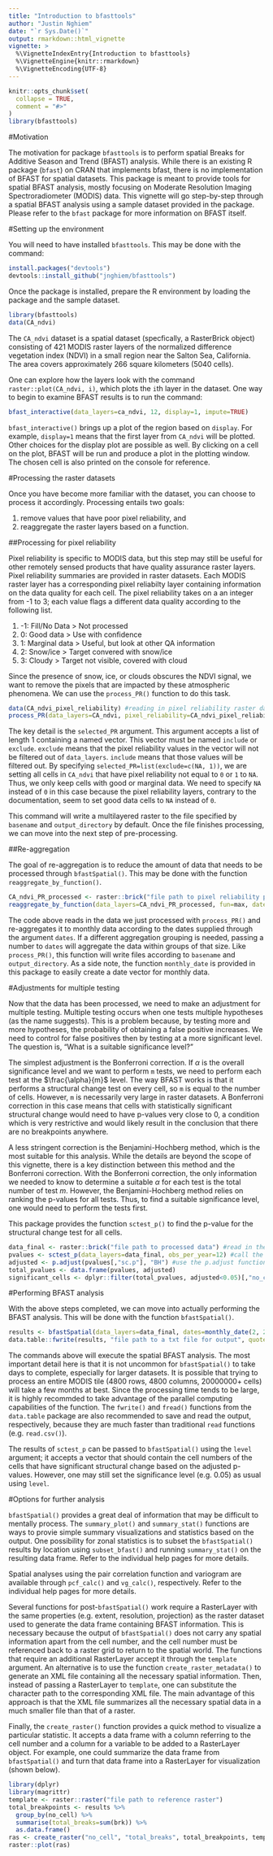```yaml
---
title: "Introduction to bfasttools"
author: "Justin Nghiem"
date: "`r Sys.Date()`"
output: rmarkdown::html_vignette
vignette: >
  %\VignetteIndexEntry{Introduction to bfasttools}
  %\VignetteEngine{knitr::rmarkdown}
  %\VignetteEncoding{UTF-8}
---
```


```r
knitr::opts_chunk$set(
  collapse = TRUE,
  comment = "#>"
)
library(bfasttools)
```

#Motivation

The motivation for package `bfasttools` is to perform spatial Breaks for Additive Season and Trend (BFAST) analysis. While there is an existing R package (`bfast`) on CRAN that implements bfast, there is no implementation of BFAST for spatial datasets. This package is meant to provide tools for spatial BFAST analysis, mostly focusing on Moderate Resolution Imaging Spectroradiometer (MODIS) data. This vignette will go step-by-step through a spatial BFAST analysis using a sample dataset provided in the package. Please refer to the `bfast` package for more information on BFAST itself.

#Setting up the environment

You will need to have installed `bfasttools`. This may be done with the command:

```r
install.packages("devtools")
devtools::install_github("jnghiem/bfasttools")
```

Once the package is installed, prepare the R environment by loading the package and the sample dataset.

```r
library(bfasttools)
data(CA_ndvi)
```

The `CA_ndvi` dataset is a spatial dataset (specfically, a RasterBrick object) consisting of 421 MODIS raster layers of the normalized difference vegetation index (NDVI) in a small region near the Salton Sea, California. The area covers approximately 266 square kilometers (5040 cells).

One can explore how the layers look with the command `raster::plot(CA_ndvi, i)`, which plots the `i`th layer in the dataset. One way to begin to examine BFAST results is to run the command:

```r
bfast_interactive(data_layers=ca_ndvi, 12, display=1, impute=TRUE)
```

`bfast_interactive()` brings up a plot of the region based on `display`. For example, `display=1` means that the first layer from `CA_ndvi` will be plotted. Other choices for the display plot are possible as well. By clicking on a cell on the plot, BFAST will be run and produce a plot in the plotting window. The chosen cell is also printed on the console for reference.

#Processing the raster datasets

Once you have become more familiar with the dataset, you can choose to process it accordingly. Processing entails two goals:

1. remove values that have poor pixel reliability, and 
1. reaggregate the raster layers based on a function.

##Processing for pixel reliability

Pixel reliability is specific to MODIS data, but this step may still be useful for other remotely sensed products that have quality assurance raster layers. Pixel reliability summaries are provided in raster datasets. Each MODIS raster layer has a corresponding pixel reliabilty layer containing information on the data quality for each cell. The pixel reliability takes on a an integer from -1 to 3; each value flags a different data quality according to the following list.

1. -1: Fill/No Data > Not processed
1. 0: Good data > Use with confidence
1. 1: Marginal data > Useful, but look at other QA information
1. 2: Snow/ice > Target convered with snow/ice
1. 3: Cloudy > Target not visible, covered with cloud

Since the presence of snow, ice, or clouds obscures the NDVI signal, we want to remove the pixels that are impacted by these atmospheric phenomena. We can use the `process_PR()` function to do this task.

```r
data(CA_ndvi_pixel_reliability) #reading in pixel reliability raster dataset
process_PR(data_layers=CA_ndvi, pixel_reliability=CA_ndvi_pixel_reliability, selected_PR=list(exclude=c(NA, 1)), basename="MODIS_NDVI", output_directory="file path to directory")
```

The key detail is the `selected_PR` argument. This argument accepts a list of length 1 containing a named vector. This vector must be named `include` or `exclude`. `exclude` means that the pixel reliability values in the vector will not be filtered out of `data_layers`. `include` means that those values will be filtered out. By specifying `selected_PR=list(exclude=c(NA, 1))`, we are setting all cells in `CA_ndvi` that have pixel reliability not equal to `0` or `1` to `NA`. Thus, we only keep cells with good or marginal data. We need to specify `NA` instead of `0` in this case because the pixel reliability layers, contrary to the documentation, seem to set good data cells to `NA` instead of `0`.

This command will write a multilayered raster to the file specified by `basename` and `output_directory` by default. Once the file finishes processing, we can move into the next step of pre-processing.

##Re-aggregation

The goal of re-aggregation is to reduce the amount of data that needs to be processed through `bfastSpatial()`. This may be done with the function `reaggregate_by_function()`.

```r
CA_ndvi_PR_processed <- raster::brick("file path to pixel reliability processed data")
reaggregate_by_function(data_layers=CA_ndvi_PR_processed, fun=max, dates=monthly_date(2, 2000, 5, 2018, 15), basename="MODIS_NDVI", output_directory="file path to directory")
```

The code above reads in the data we just processed with `process_PR()` and re-aggregates it to monthly data according to the dates supplied through the argument `dates`. If a different aggregation grouping is needed, passing a number to `dates` will aggregate the data within groups of that size. Like `process_PR()`, this function will write files according to `basename` and `output_directory`. As a side note, the function `monthly_date` is provided in this package to easily create a date vector for monthly data.

#Adjustments for multiple testing

Now that the data has been processed, we need to make an adjustment for multiple testing. Multiple testing occurs when one tests multiple hypotheses (as the name suggests). This is a problem because, by testing more and more hypotheses, the probability of obtaining a false positive increases. We need to control for false positives then by testing at a more significant level. The question is, "What is a suitable significance level?"

The simplest adjustment is the Bonferroni correction. If $\alpha$ is the overall significance level and we want to perform `m` tests, we need to perform each test at the $\frac{\alpha}{m}$ level. The way BFAST works is that it performs a structural change test on every cell, so `m` is equal to the number of cells. However, `m` is necessarily very large in raster datasets. A Bonferroni correction in this case means that cells with statistically significant structural change would need to have p-values very close to 0, a condition which is very restrictive and would likely result in the conclusion that there are no breakpoints anywhere.

A less stringent correction is the Benjamini-Hochberg method, which is the most suitable for this analysis. While the details are beyond the scope of this vignette, there is a key distinction between this method and the Bonferroni correction. With the Bonferroni correction, the only information we needed to know to determine a suitable $\alpha$ for each test is the total number of test $m$. However, the Benjamini-Hochberg method relies on ranking the p-values for all tests. Thus, to find a suitable significance level, one would need to perform the tests first.

This package provides the function `sctest_p()` to find the p-value for the structural change test for all cells.

```r
data_final <- raster::brick("file path to processed data") #read in the processed data
pvalues <- sctest_p(data_layers=data_final, obs_per_year=12) #call the sctest_p function
adjusted <- p.adjust(pvalues[,"sc.p"], "BH") #use the p.adjust function with method "BH" for Benjamini-Hochberg
total_pvalues <- data.frame(pvalues, adjusted)
significant_cells <- dplyr::filter(total_pvalues, adjusted<0.05)[,"no_cell"] #a vector of cells with significant adjusted p-values at the 0.05 level
```

#Performing BFAST analysis

With the above steps completed, we can move into actually performing the BFAST analysis. This will be done with the function `bfastSpatial()`.

```r
results <- bfastSpatial(data_layers=data_final, dates=monthly_date(2, 2000, 5, 2018, 15), obs_per_year=12, level=significant_cells, impute=TRUE)
data.table::fwrite(results, "file path to a txt file for output", quote=FALSE, na=NA)
```

The commands above will execute the spatial BFAST analysis. The most important detail here is that it is not uncommon for `bfastSpatial()` to take days to complete, especially for larger datasets. It is possible that trying to process an entire MODIS tile (4800 rows, 4800 columns, 20000000+ cells) will take a few months at best. Since the processing time tends to be large, it is highly recommded to take advantage of the parallel computing capabilities of the function. The `fwrite()` and `fread()` functions from the `data.table` package are also recommended to save and read the output, respectively, because they are much faster than traditional `read` functions (e.g. `read.csv()`).

The results of `sctest_p` can be passed to `bfastSpatial()` using the `level` argument; it accepts a vector that should contain the cell numbers of the cells that have significant structural change based on the adjusted p-values. However, one may still set the significance level (e.g. 0.05) as usual using `level`.

#Options for further analysis

`bfastSpatial()` provides a great deal of information that may be difficult to mentally process. The `summary_plot()` and `summary_stat()` functions are ways to provie simple summary visualizations and statistics based on the output. One possibility for zonal statistics is to subset the `bfastSpatial()` results by location using `subset_bfast()` and running `summary_stat()` on the resulting data frame. Refer to the individual help pages for more details.

Spatial analyses using the pair correlation function and variogram are available through `pcf_calc()` and `vg_calc()`, respectively. Refer to the individual help pages for more details.

Several functions for post-`bfastSpatial()` work require a RasterLayer with the same properties (e.g. extent, resolution, projection) as the raster dataset used to generate the data frame containing BFAST information. This is necessary because the output of `bfastSpatial()` does not carry any spatial information apart from the cell number, and the cell number must be referenced back to a raster grid to return to the spatial world. The functions that require an additional RasterLayer accept it through the `template` argument. An alternative is to use the function `create_raster_metadata()` to generate an XML file containing all the necessary spatial information. Then, instead of passing a RasterLayer to `template`, one can substitute the character path to the corresponding XML file. The main advantage of this approach is that the XML file summarizes all the necessary spatial data in a much smaller file than that of a raster.

Finally, the `create_raster()` function provides a quick method to visualize a particular statistic. It accepts a data frame with a column referring to the cell number and a column for a variable to be added to a RasterLayer object. For example, one could summarize the data frame from `bfastSpatial()` and turn that data frame into a RasterLayer for visualization (shown below). 

```r
library(dplyr)
library(magrittr)
template <- raster::raster("file path to reference raster")
total_breakpoints <- results %>%
  group_by(no_cell) %>%
  summarise(total_breaks=sum(brk)) %>%
  as.data.frame()
ras <- create_raster("no_cell", "total_breaks", total_breakpoints, template) #a RasterLayer showing the total number of breakpoints per cell
raster::plot(ras) 
```
